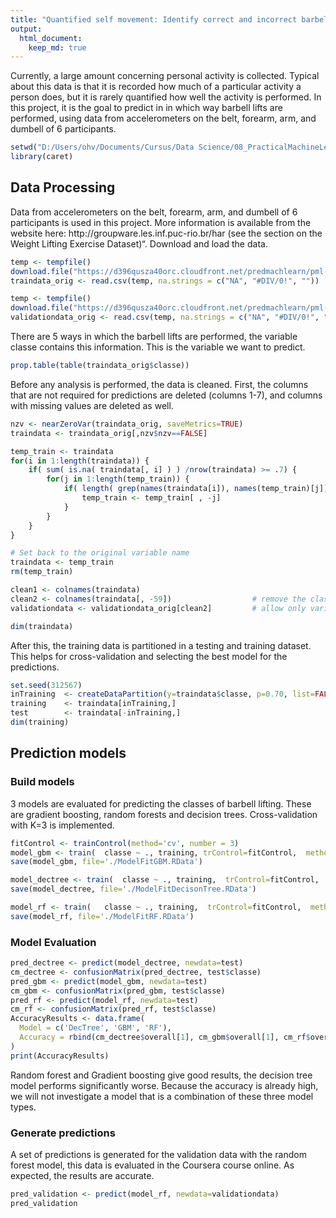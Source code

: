 ```yaml
---
title: "Quantified self movement: Identify correct and incorrect barbell lifts from data"
output: 
  html_document:
    keep_md: true
---
```


Currently, a large amount concerning personal activity is collected. Typical about this data is that it is recorded how much of a particular activity a person does, but it is rarely quantified how well the activity is performed. In this project, it is the goal to predict in in which way barbell lifts are performed, using data from accelerometers on the belt, forearm, arm, and dumbell of 6 participants. 

```r
setwd("D:/Users/ohv/Documents/Cursus/Data Science/08_PracticalMachineLearning/Week4")
library(caret)
```

## Data Processing
Data from accelerometers on the belt, forearm, arm, and dumbell of 6 participants is used in this project. More information is available from the website here: http://groupware.les.inf.puc-rio.br/har (see the section on the Weight Lifting Exercise Dataset)". Download and load the data.
```r
temp <- tempfile()
download.file("https://d396qusza40orc.cloudfront.net/predmachlearn/pml-training.csv",temp)
traindata_orig <- read.csv(temp, na.strings = c("NA", "#DIV/0!", ""))

temp <- tempfile()
download.file("https://d396qusza40orc.cloudfront.net/predmachlearn/pml-testing.csv",temp)
validationdata_orig <- read.csv(temp, na.strings = c("NA", "#DIV/0!", ""))
```

There are 5 ways in which the barbell lifts are performed, the variable classe contains this information. This is the variable we want to predict.
```r
prop.table(table(traindata_orig$classe))
```

Before any analysis is performed, the data is cleaned. First, the columns that are not required for predictions are deleted (columns 1-7), and columns with missing values are deleted as well.

```r
nzv <- nearZeroVar(traindata_orig, saveMetrics=TRUE)
traindata <- traindata_orig[,nzv$nzv==FALSE]

temp_train <- traindata
for(i in 1:length(traindata)) {
    if( sum( is.na( traindata[, i] ) ) /nrow(traindata) >= .7) {
        for(j in 1:length(temp_train)) {
            if( length( grep(names(traindata[i]), names(temp_train)[j]) ) == 1)  {
                temp_train <- temp_train[ , -j]
            }   
        } 
    }
}

# Set back to the original variable name
traindata <- temp_train
rm(temp_train)

clean1 <- colnames(traindata)
clean2 <- colnames(traindata[, -59])                  # remove the classe column
validationdata <- validationdata_orig[clean2]         # allow only variables in myTesting that are also in myTraining

dim(traindata)

```

After this, the training data is partitioned in a testing and training dataset. This helps for cross-validation and selecting the best model for the predictions.
```r
set.seed(312567)
inTraining  <- createDataPartition(y=traindata$classe, p=0.70, list=FALSE)
training    <- traindata[inTraining,]
test        <- traindata[-inTraining,]
dim(training)
```

## Prediction models

### Build models
3 models are evaluated for predicting the classes of barbell lifting. These are gradient boosting, random forests and decision trees. Cross-validation with K=3 is implemented.

```r
fitControl <- trainControl(method='cv', number = 3)
model_gbm <- train(  classe ~ ., training, trControl=fitControl,  method='gbm' )
save(model_gbm, file='./ModelFitGBM.RData')

model_dectree <- train(  classe ~ ., training,  trControl=fitControl,  method='rpart' )
save(model_dectree, file='./ModelFitDecisonTree.RData')

model_rf <- train(   classe ~ ., training,  trControl=fitControl,  method='rf',  ntree=100 )
save(model_rf, file='./ModelFitRF.RData')
```

### Model Evaluation

```r
pred_dectree <- predict(model_dectree, newdata=test)
cm_dectree <- confusionMatrix(pred_dectree, test$classe)
pred_gbm <- predict(model_gbm, newdata=test)
cm_gbm <- confusionMatrix(pred_gbm, test$classe)
pred_rf <- predict(model_rf, newdata=test)
cm_rf <- confusionMatrix(pred_rf, test$classe)
AccuracyResults <- data.frame(
  Model = c('DecTree', 'GBM', 'RF'),
  Accuracy = rbind(cm_dectree$overall[1], cm_gbm$overall[1], cm_rf$overall[1])
)
print(AccuracyResults)
```

Random forest and Gradient boosting give good results, the decision tree model performs significantly worse. Because the accuracy is already high, we will not investigate a model that is a combination of these three model types.

### Generate predictions
A set of predictions is generated for the validation data with the random forest model, this data is evaluated in the Coursera course online. As expected, the results are accurate.

```r
pred_validation <- predict(model_rf, newdata=validationdata)
pred_validation
```

